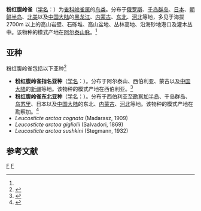 {{Speciesbox
| genus = Leucosticte
| species = arctoa
| status = LC | status_system = iucn3.1| status_ref = <ref  name=iucn>{{IUCN2010|version=2010.3| assessors = [[BirdLife_International|BirdLife International]] | year = 2009 | id = 149551 | title = Leucosticte arctoa  |downloaded = 2010-9-14}}</ref>
| image = Leucosticte arctoa.jpg
| authority = (Pallas, 1811)<ref name='id4271'>{{cite web| url =http://www.bioinfo.cn/db05/BjdwSpecies.php?action=view&id=4271| title =粉红腹岭雀| work =《中国动物物种编目数据库》| publisher =中国科学院微生物研究所| author =中国科学院动物研究所| accessdate =2009-04-04| deadurl =yes| archiveurl =https://web.archive.org/web/20160305045328/http://www.bioinfo.cn/db05/BjdwSpecies.php?action=view&id=4271| archivedate =2016-03-05}}</ref>
}}

'''粉红腹岭雀'''（[[学名|学名]]：{{lang|la|''Leucosticte arctoa''}}）为[[雀科|雀科]][[岭雀属|岭雀属]]的[[鸟类|鸟类]]。分布于[[俄罗斯|俄罗斯]]、[[千岛群岛|千岛群岛]]、[[日本|日本]]、[[朝鲜半岛|朝鲜半岛]]、[[北美|北美]]以及[[中国大陆|中国大陆]]的[[黑龙江|黑龙江]]、[[内蒙古|内蒙古]]、[[中国东北地区|东北]]、[[河北|河北]]等地，多见于海拔2700m 以上的高山岩壁、石砾堆、高山盆地、丛林高地、沿海砂地港口及灌木丛中。该物种的模式产地在[[阿尔泰山脉|阿尔泰山脉]]。<ref name='id4271'/>

== 亚种 ==
粉红腹岭雀包括以下亚种<ref  name=ITIS>{{ITIS|id=179224|taxon=Leucosticte  arctoa|accessdate=2010-9-14}}</ref>
*'''粉红腹岭雀指名亚种'''（[[学名|学名]]：{{lang|la|''Leucosticte arctoa arctoa''}}）。分布于阿尔泰山、西伯利亚、蒙古以及[[中国大陆|中国大陆]]的[[新疆|新疆]]等地。该物种的模式产地在西伯利亚。<ref name='id4272'>{{cite web| url =http://www.bioinfo.cn/db05/BjdwSpecies.php?action=view&id=4272| title =粉红腹岭雀指名亚种| work =《中国动物物种编目数据库》| publisher =中国科学院微生物研究所| author =中国科学院动物研究所| accessdate =2009-04-04| deadurl =yes| archiveurl =https://web.archive.org/web/20160305102334/http://www.bioinfo.cn/db05/BjdwSpecies.php?action=view&id=4272| archivedate =2016-03-05}}</ref>
*'''粉红腹岭雀东北亚种'''（[[学名|学名]]：{{lang|la|''Leucosticte arctoa brunneonucha''}}）。分布于西伯利亚至[[勘察加半岛|勘察加半岛]]、千岛群岛、[[乌苏里|乌苏里]]、日本以及[[中国大陆|中国大陆]]的东北、[[内蒙古|内蒙古]]、[[河北|河北]]等地。该物种的模式产地在勘察加。<ref name='id4273'>{{cite web| url =http://www.bioinfo.cn/db05/BjdwSpecies.php?action=view&id=4273| title =粉红腹岭雀东北亚种| work =《中国动物物种编目数据库》| publisher =中国科学院微生物研究所| author =中国科学院动物研究所| accessdate =2009-04-04| deadurl =yes| archiveurl =https://web.archive.org/web/20160304235739/http://www.bioinfo.cn/db05/BjdwSpecies.php?action=view&id=4273| archivedate =2016-03-04}}</ref>
* ''Leucosticte arctoa cognata'' (Madarasz, 1909)
* ''Leucosticte arctoa gigliolii'' (Salvadori, 1869)
* ''Leucosticte arctoa sushkini'' (Stegmann, 1932)

== 参考文献 ==
{{reflist}}

{{Taxonbar}}

[[Category:岭雀属|F]]
[[Category:1811年描述的鸟类|F]]